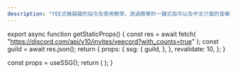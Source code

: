 ```yaml
---
description: "YEE式機器龍的指令及使用教學，透過簡單的一鍵式指令以及中文介面的音樂功能快速建立好和朋友玩耍的優質空間"
---
```



export async function getStaticProps() {
  const res = await fetch(
    "https://discord.com/api/v10/invites/yeecord?with_counts=true"
  );
  const guild = await res.json();
  return {
    props: {
      ssg: {
        guild,
      },
    },
    revalidate: 10,
  };
}

  const props = useSSG();
  return (
    <HomePage
      serverMembers={props?.guild?.approximate_member_count}
      usedBy={1000}
    />
  );
}

<Home />
